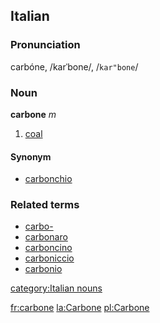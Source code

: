 ==Italian==
===Pronunciation===
carbóne, /karˈbone/, /<tt>kar"bone</tt>/
===Noun===
'''carbone''' ''m''

# [[coal]]

====Synonym====
*[[carbonchio]]

===Related terms===
*[[carbo-]]
*[[carbonaro]]
*[[carboncino]]
*[[carboniccio]]
*[[carbonio]]
[[category:Italian nouns]]

[[fr:carbone]]
[[la:Carbone]]
[[pl:Carbone]]